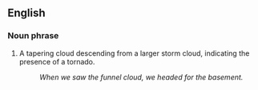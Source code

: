==English==

===Noun phrase===

# A tapering cloud descending from a larger storm cloud, indicating the presence of a tornado.
#: ''When we saw the funnel cloud, we headed for the basement.''